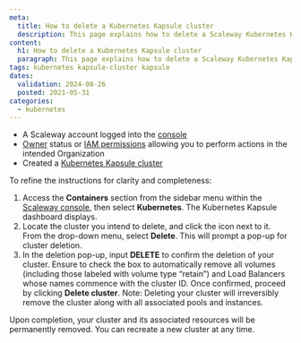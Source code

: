 ```yaml
---
meta:
  title: How to delete a Kubernetes Kapsule cluster
  description: This page explains how to delete a Scaleway Kubernetes Kapsule cluster
content:
  h1: How to delete a Kubernetes Kapsule cluster
  paragraph: This page explains how to delete a Scaleway Kubernetes Kapsule cluster
tags: kubernetes kapsule-cluster kapsule
dates:
  validation: 2024-08-26
  posted: 2021-05-31
categories:
  - kubernetes
---
```


<Macro id="requirements" />

- A Scaleway account logged into the [console](https://console.scaleway.com)
- [Owner](/iam/concepts/#owner) status or [IAM permissions](/iam/concepts/#permission) allowing you to perform actions in the intended Organization
- Created a [Kubernetes Kapsule cluster](/kubernetes/how-to/create-cluster/)

To refine the instructions for clarity and completeness:

1. Access the **Containers** section from the sidebar menu within the [Scaleway console](https://console.scaleway.com), then select **Kubernetes**. The Kubernetes Kapsule dashboard displays.
2. Locate the cluster you intend to delete, and click the <Icon name="more" /> icon next to it. From the drop-down menu, select **Delete**. This will prompt a pop-up for cluster deletion.
3. In the deletion pop-up, input **DELETE** to confirm the deletion of your cluster. Ensure to check the box to automatically remove all volumes (including those labeled with volume type “retain”) and Load Balancers whose names commence with the cluster ID. Once confirmed, proceed by clicking **Delete cluster**.
   <Message type="important">
     Note: Deleting your cluster will irreversibly remove the cluster along with all associated pools and instances.
   </Message>

Upon completion, your cluster and its associated resources will be permanently removed. You can recreate a new cluster at any time.


